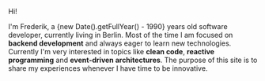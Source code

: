 Hi!

<p>I'm Frederik, a {new Date().getFullYear() - 1990} years old software developer, currently living in Berlin.
Most of the time I am focused on <b>backend development</b> and always eager to learn new technologies.
Currently I'm very interested in topics like <b>clean code</b>, <b>reactive programming</b> and <b>event-driven architectures</b>.
The purpose of this site is to share my experiences whenever I have time to be innovative.</p>